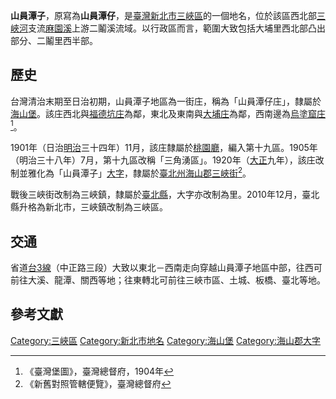 {{noteTA　
|1 = zh-cn:庄; zh-hk:庄; zh-tw:庄;
}}
'''山員潭子'''，原寫為'''山員潭仔'''，是[[臺灣|臺灣]][[新北市|新北市]][[三峽區|三峽區]]的一個地名，位於該區西北部[[三峽河|三峽河]]支流[[麻園溪|麻園溪]]上游二鬮溪流域。以行政區而言，範圍大致包括大埔里西北部凸出部分、二鬮里西半部。

==歷史==
台灣清治末期至日治初期，山員潭子地區為一街庄，稱為「山員潭仔庄」，隸屬於[[海山堡|海山堡]]。該庄西北與[[福德坑庄|福德坑庄]]為鄰，東北及東南與[[大埔_(新北市)|大埔庄]]為鄰，西南邊為[[烏塗窟_(桃園市)|烏塗窟庄]]<ref>《臺灣堡圖》，臺灣總督府，1904年</ref>。

1901年（日治[[明治|明治]]三十四年）11月，該庄隸屬於[[桃園廳|桃園廳]]，編入第十九區。1905年（明治三十八年）7月，第十九區改稱「三角湧區」。1920年（[[大正|大正]]九年），該庄改制並雅化為「山員潭子」[[大字|大字]]，隸屬於[[臺北州|臺北州]][[海山郡|海山郡]][[三峽街|三峽街]]<ref>《新舊對照管轄便覽》，臺灣總督府</ref>。

戰後三峽街改制為三峽鎮，隸屬於[[臺北縣|臺北縣]]，大字亦改制為里。2010年12月，臺北縣升格為新北市，三峽鎮改制為三峽區。

==交通==
省道[[台3線|台3線]]（中正路三段）大致以東北－西南走向穿越山員潭子地區中部，往西可前往大溪、龍潭、關西等地；往東轉北可前往三峽市區、土城、板橋、臺北等地。

==參考文獻==
{{reflist}}

{{海山郡}}

[[Category:三峽區|Category:三峽區]]
[[Category:新北市地名|Category:新北市地名]]
[[Category:海山堡|Category:海山堡]]
[[Category:海山郡大字|Category:海山郡大字]]